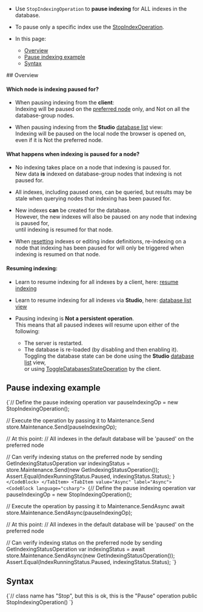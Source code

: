 
<Admonition type="note" title="">

* Use `StopIndexingOperation` to **pause indexing** for ALL indexes in the database.  

* To pause only a specific index use the [StopIndexOperation](../../../../client-api/operations/maintenance/indexes/stop-index.mdx).  
 
* In this page:
  * [Overview](../../../../client-api/operations/maintenance/indexes/stop-indexing.mdx#overview)
  * [Pause indexing example](../../../../client-api/operations/maintenance/indexes/stop-indexing.mdx#pause-indexing-example)
  * [Syntax](../../../../client-api/operations/maintenance/indexes/stop-indexing.mdx#syntax)

</Admonition>
## Overview

#### Which node is indexing paused for?

* When pausing indexing from the **client**:  
  Indexing will be paused on the [preferred node](../../../../client-api/configuration/load-balance/overview.mdx#the-preferred-node) only, and Not on all the database-group nodes.  

* When pausing indexing from the **Studio** [database list](../../../../studio/database/databases-list-view.mdx#more-actions) view:  
  Indexing will be paused on the local node the browser is opened on, even if it is Not the preferred node.
#### What happens when indexing is paused for a node?

* No indexing takes place on a node that indexing is paused for.  
  New data **is** indexed on database-group nodes that indexing is not paused for.

* All indexes, including paused ones, can be queried, 
  but results may be stale when querying nodes that indexing has been paused for.
 
* New indexes **can** be created for the database.  
  However, the new indexes will also be paused on any node that indexing is paused for,  
  until indexing is resumed for that node.  

* When [resetting](../../../../client-api/operations/maintenance/indexes/reset-index.mdx) indexes 
  or editing index definitions, re-indexing on a node that indexing has been paused for will 
  only be triggered when indexing is resumed on that node.
#### Resuming indexing:

* Learn to resume indexing for all indexes by a client, here: [resume indexing](../../../../client-api/operations/maintenance/indexes/start-indexing.mdx)  

* Learn to resume indexing for all indexes via **Studio**, here: [database list view](../../../../studio/database/databases-list-view.mdx#more-actions)  

* Pausing indexing is **Not a persistent operation**.  
  This means that all paused indexes will resume upon either of the following:
    * The server is restarted.
    * The database is re-loaded (by disabling and then enabling it).  
      Toggling the database state can be done using the **Studio** [database list](../../../../studio/database/databases-list-view.mdx#database-actions) view,  
      or using [ToggleDatabasesStateOperation](../../../../client-api/operations/server-wide/toggle-databases-state.mdx) by the client.



## Pause indexing example

<Tabs groupId='languageSyntax'>
<TabItem value="Sync" label="Sync">
<CodeBlock language="csharp">
{`// Define the pause indexing operation 
var pauseIndexingOp = new StopIndexingOperation();

// Execute the operation by passing it to Maintenance.Send
store.Maintenance.Send(pauseIndexingOp);

// At this point:
// All indexes in the default database will be 'paused' on the preferred node
        
// Can verify indexing status on the preferred node by sending GetIndexingStatusOperation
var indexingStatus = store.Maintenance.Send(new GetIndexingStatusOperation());
Assert.Equal(IndexRunningStatus.Paused, indexingStatus.Status);
`}
</CodeBlock>
</TabItem>
<TabItem value="Async" label="Async">
<CodeBlock language="csharp">
{`// Define the pause indexing operation 
var pauseIndexingOp = new StopIndexingOperation();

// Execute the operation by passing it to Maintenance.SendAsync
await store.Maintenance.SendAsync(pauseIndexingOp);

// At this point:
// All indexes in the default database will be 'paused' on the preferred node
        
// Can verify indexing status on the preferred node by sending GetIndexingStatusOperation
var indexingStatus = await store.Maintenance.SendAsync(new GetIndexingStatusOperation());
Assert.Equal(IndexRunningStatus.Paused, indexingStatus.Status);
`}
</CodeBlock>
</TabItem>
</Tabs>



## Syntax

<TabItem value="syntax" label="syntax">
<CodeBlock language="csharp">
{`// class name has "Stop", but this is ok, this is the "Pause" operation
public StopIndexingOperation()
`}
</CodeBlock>
</TabItem>




